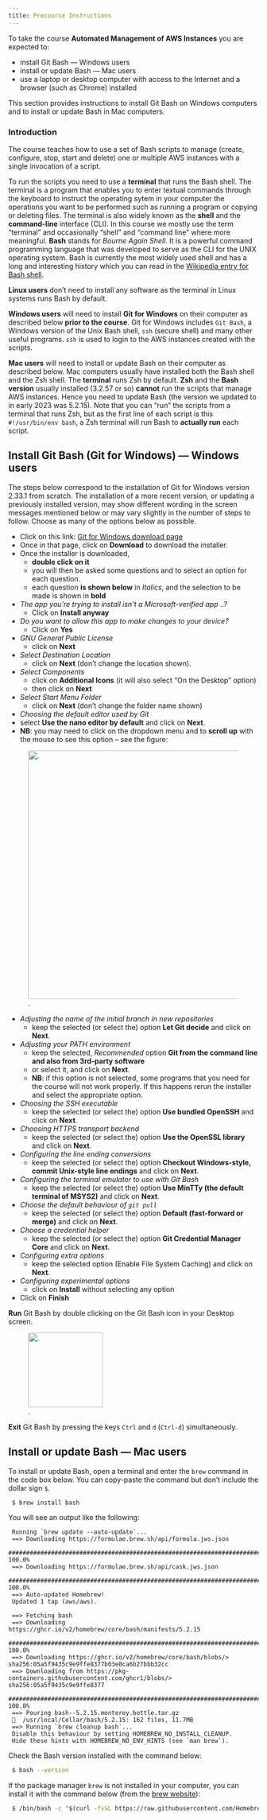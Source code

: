 ```yaml
---
title: Precourse Instructions
---
```

To take the course **Automated Management of AWS Instances** you are expected to:

-   install Git Bash --- Windows users
-   install or update Bash --- Mac users
-   use a laptop or desktop computer with access to the Internet and a browser (such as Chrome) installed

This section provides instructions to install Git Bash on Windows computers and to install or update Bash in Mac computers.

### **Introduction**

The course teaches how to use a set of Bash scripts to manage (create, configure, stop, start and delete) one or multiple AWS instances with a single invocation of a script.

To run the scripts you need to use a **terminal** that runs the Bash shell. The terminal is a program that enables you to enter textual commands through the keyboard to instruct the operating sytem in your computer the operations you want to be performed such as running a program or copying or deleting files. The terminal is also widely known as the **shell** and the **command-line** interface (CLI). In this course we mostly use the term "terminal" and occasionally "shell" and "command line" where more meaningful. **Bash** stands for *Bourne Again Shell*. It is a powerful command programming language that was developed to serve as the CLI for the UNIX operating system. Bash is currently the most widely used shell and has a long and interesting history which you can read in the [Wikipedia entry for Bash shell](https://en.wikipedia.org/wiki/Bash_(Unix_shell)).

**Linux users** don't need to install any software as the terminal in Linux systems runs Bash by default.

**Windows users** will need to install **Git for Windows** on their computer as described below **prior to the course**. Git for Windows includes `Git Bash`, a Windows version of the Unix Bash shell, `ssh` (secure shell) and many other useful programs. `ssh` is used to login to the AWS instances created with the scripts.

**Mac users** will need to install or update Bash on their computer as described below. Mac computers usually have installed both the Bash shell and the Zsh shell. The **terminal** runs Zsh by default. **Zsh** and the **Bash version** usually installed (3.2.57 or so) **cannot** run the scripts that manage AWS instances. Hence you need to update Bash (the version we updated to in early 2023 was 5.2.15). Note that you can "run" the scripts from a terminal that runs Zsh, but as the first line of each script is this `#!/usr/bin/env bash`, a Zsh terminal will run Bash to **actually run** each script.

::: {.callout-note collapse="true"}
## Install Git Bash (Git for Windows) --- Windows users

The steps below correspond to the installation of Git for Windows version 2.33.1 from scratch. The installation of a more recent version, or updating a previously installed version, may show different wording in the screen messages mentioned below or may vary slightly in the number of steps to follow. Choose as many of the options below as possible.

-   Click on this link: [Git for Windows download page](https://gitforwindows.org/)
-   Once in that page, click on **Download** to download the installer.
-   Once the installer is downloaded,
    -   **double click on it**
    -   you will then be asked some questions and to select an option for each question.
    -   each question **is shown below** in *Italics*, and the selection to be made is shown in **bold**
-   *The app you're trying to install isn't a Microsoft-verified app ..?*
    -   Click on **Install anyway**
-   *Do you want to allow this app to make changes to your device?*
    -   Click on **Yes**
-   *GNU General Public License*
    -   click on **Next**
-   *Select Destination Location*
    -   click on **Next** (don't change the location shown).
-   *Select Components*
    -   click on **Additional Icons** (it will also select "On the Desktop" option)
    -   then click on **Next**
-   *Select Start Menu Folder*
    -   click on **Next** (don't change the folder name shown)
-   *Choosing the default editor used by Git*
-   select **Use the nano editor by default** and click on **Next**.
-   **NB**: you may need to click on the dropdown menu and to **scroll up** with the mouse to see this option -- see the figure:

![.](/images/git-installation-nano-option.png){width="500" fig-alt="GIT installation nano option"}

-   *Adjusting the name of the initial branch in new repositories*
    -   keep the selected (or select the) option **Let Git decide** and click on **Next**.
-   *Adjusting your PATH environment*
    -   keep the selected, *Recommended* option **Git from the command line and also from 3rd-party software**
    -   or select it, and click on **Next**.
    -   **NB**: if this option is not selected, some programs that you need for the course will not work properly. If this happens rerun the installer and select the appropriate option.
-   *Choosing the SSH executable*
    -   keep the selected (or select the) option **Use bundled OpenSSH** and click on **Next**.
-   *Choosing HTTPS transport backend*
    -   keep the selected (or select the) option **Use the OpenSSL library** and click on **Next**.
-   *Configuring the line ending conversions*
    -   keep the selected (or select the) option **Checkout Windows-style, commit Unix-style line endings** and click on **Next**.
-   *Configuring the terminal emulator to use with Git Bash*
    -   keep the selected (or select the) option **Use MinTTy (the default terminal of MSYS2)** and click on **Next**.
-   *Choose the default behaviour of `git pull`*
    -   keep the selected (or select the) option **Default (fast-forward or merge)** and click on **Next**.
-   *Choose a credential helper*
    -   keep the selected (or select the) option **Git Credential Manager Core** and click on **Next**.
-   *Configuring extra options*
    -   keep the selected option (Enable File System Caching) and click on **Next**.
-   *Configuring experimental options*
    -   click on **Install** without selecting any option
-   Click on **Finish**

**Run** Git Bash by double clicking on the Git Bash icon in your Desktop screen.

![.](/images/gitbash-launch-icon.png){width="150" fig-alt="Git Bash launch icon"}

**Exit** Git Bash by pressing the keys `Ctrl` and `d` (`Ctrl-d`) simultaneously.
:::

::: {.callout-note collapse="true"}
## Install or update Bash --- Mac users

To install or update Bash, open a terminal and enter the `brew` command in the code box below. You can copy-paste the command but don't include the dollar sign `$`.

``` .bash
 $ brew install bash
```

You will see an output like the following:

``` .default
 Running `brew update --auto-update`...
 ==> Downloading https://formulae.brew.sh/api/formula.jws.json
 ######################################################################## 100.0%
 ==> Downloading https://formulae.brew.sh/api/cask.jws.json
 ######################################################################## 100.0%
 ==> Auto-updated Homebrew!
 Updated 1 tap (aws/aws).

 ==> Fetching bash
 ==> Downloading https://ghcr.io/v2/homebrew/core/bash/manifests/5.2.15
 ######################################################################## 100.0%
 ==> Downloading https://ghcr.io/v2/homebrew/core/bash/blobs/> sha256:05a5f9435c9e9ffe8377b03e0ca6b27bbb32cc
 ==> Downloading from https://pkg-containers.githubusercontent.com/ghcr1/blobs/> sha256:05a5f9435c9e9ffe8377
 ######################################################################## 100.0%
 ==> Pouring bash--5.2.15.monterey.bottle.tar.gz
 🍺  /usr/local/Cellar/bash/5.2.15: 162 files, 11.7MB
 ==> Running `brew cleanup bash`...
 Disable this behaviour by setting HOMEBREW_NO_INSTALL_CLEANUP.
 Hide these hints with HOMEBREW_NO_ENV_HINTS (see `man brew`).
```

Check the Bash version installed with the command below:

``` .bash
 $ bash --version
```

If the package manager `brew` is not installed in your computer, you can install it with the command below (from the [brew website](https://brew.sh/)):

``` .bash
 $ /bin/bash -c "$(curl -fsSL https://raw.githubusercontent.com/Homebrew/install/HEAD/install.sh)"
```
:::
